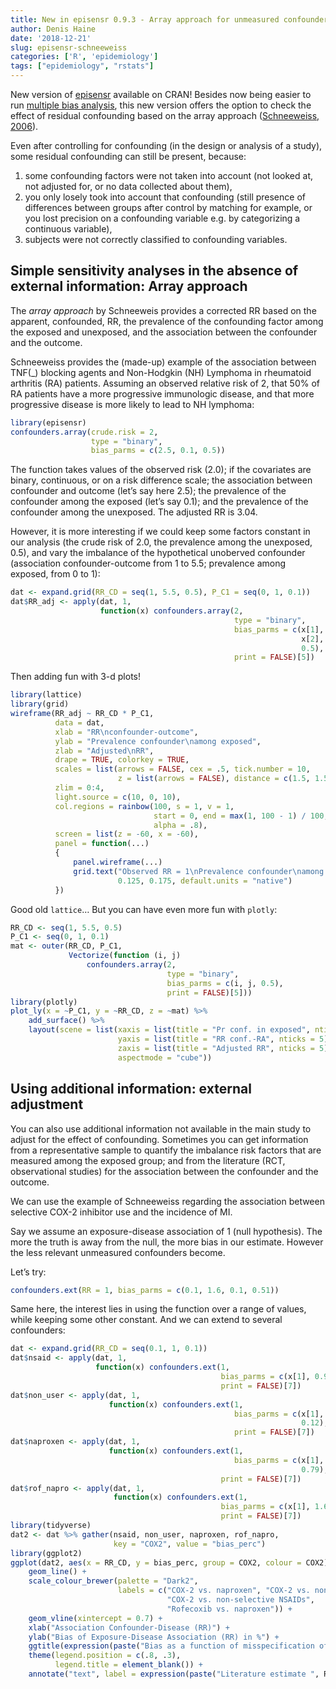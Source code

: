 ```yaml
---
title: New in episensr 0.9.3 - Array approach for unmeasured confounders
author: Denis Haine
date: '2018-12-21'
slug: episensr-schneeweiss
categories: ['R', 'epidemiology']
tags: ["epidemiology", "rstats"]
---
```


New version of
[episensr](https://cran.r-project.org/web/packages/episensr/index.html "R CRAN")
available on CRAN!
Besides now being easier to run [multiple bias
analysis](../episensr-multi), this new version offers the option to
check the effect of residual confounding based on the array approach
([Schneeweiss, 2006](https://onlinelibrary.wiley.com/doi/abs/10.1002/pds.1200)).

Even after controlling for confounding (in the design or analysis of a study),
some residual confounding  can still be present, because:

1. some confounding factors were not taken into account (not looked at, not
    adjusted for, or no data collected about them),
2. you only losely took into account that confounding (still presence of
    differences between groups after control by matching for example, or you
    lost precision on a confounding variable e.g. by categorizing a continuous
    variable),
3. subjects were not correctly classified to confounding variables.

## Simple sensitivity analyses in the absence of external information: Array approach

The *array approach* by Schneeweis provides a corrected RR based on the
apparent, confounded, RR, the prevalence of the confounding factor among the
exposed and unexposed, and the association between the confounder and the outcome.

Schneeweiss provides the (made-up) example of the association between
TNF\(_\alpha\) blocking agents and Non-Hodgkin (NH) Lymphoma in rheumatoid
arthritis (RA) patients.
Assuming an observed relative risk of 2, that 50% of RA patients have a more
progressive immunologic disease, and that more progressive disease is more
likely to lead to NH lymphoma:

```r
library(episensr)
confounders.array(crude.risk = 2,
                  type = "binary",
                  bias_parms = c(2.5, 0.1, 0.5))
```

The function takes values of the observed risk (2.0); if the covariates are
binary, continuous, or on a risk difference scale; the association between
confounder and outcome (let's say here 2.5); the prevalence of the confounder
among the exposed (let's say 0.1); and the prevalence of the confounder among
the unexposed.
The adjusted RR is 3.04.

However, it is more interesting if we could keep some factors constant in our
analysis (the crude risk of 2.0, the prevalence among the unexposed, 0.5), and
vary the imbalance of the hypothetical unoberved confounder (association
confounder-outcome from 1 to 5.5; prevalence among exposed, from 0 to 1):

```r
dat <- expand.grid(RR_CD = seq(1, 5.5, 0.5), P_C1 = seq(0, 1, 0.1))
dat$RR_adj <- apply(dat, 1,
                    function(x) confounders.array(2,
                                                  type = "binary",
                                                  bias_parms = c(x[1],
                                                                 x[2],
                                                                 0.5),
                                                  print = FALSE)[5])

```

Then adding fun with 3-d plots!

```r
library(lattice)
library(grid)
wireframe(RR_adj ~ RR_CD * P_C1,
          data = dat,
          xlab = "RR\nconfounder-outcome",
          ylab = "Prevalence confounder\namong exposed",
          zlab = "Adjusted\nRR",
          drape = TRUE, colorkey = TRUE,
          scales = list(arrows = FALSE, cex = .5, tick.number = 10,
                        z = list(arrows = FALSE), distance = c(1.5, 1.5, 1.5)),
          zlim = 0:4,
          light.source = c(10, 0, 10),
          col.regions = rainbow(100, s = 1, v = 1,
                                start = 0, end = max(1, 100 - 1) / 100,
                                alpha = .8),
          screen = list(z = -60, x = -60),
          panel = function(...)
          {
              panel.wireframe(...)
              grid.text("Observed RR = 1\nPrevalence confounder\namong unexposed = 0.5",
                        0.125, 0.175, default.units = "native")
          })
```

Good old `lattice`...
But you can have even more fun with `plotly`:

```r
RR_CD <- seq(1, 5.5, 0.5)
P_C1 <- seq(0, 1, 0.1)
mat <- outer(RR_CD, P_C1,
             Vectorize(function (i, j)
                 confounders.array(2,
                                   type = "binary",
                                   bias_parms = c(i, j, 0.5),
                                   print = FALSE)[5]))
library(plotly)
plot_ly(x = ~P_C1, y = ~RR_CD, z = ~mat) %>%
    add_surface() %>%
    layout(scene = list(xaxis = list(title = "Pr conf. in exposed", nticks = 5),
                        yaxis = list(title = "RR conf.-RA", nticks = 5),
                        zaxis = list(title = "Adjusted RR", nticks = 5),
                        aspectmode = "cube"))
```

## Using additional information: external adjustment

You can also use additional information not available in the main study to
adjust for the effect of confounding.
Sometimes you can get information from a representative sample to quantify the
imbalance risk factors that are measured among the exposed group; and from the
literature (RCT, observational studies) for the association between the
confounder and the outcome.

We can use the example of Schneeweiss regarding the association between
selective COX-2 inhibitor use and the incidence of MI.

Say we assume an exposure-disease association of 1 (null hypothesis).
The more the truth is away from the null, the more bias in our estimate.
However the less relevant unmeasured confounders become.

Let's try:

```r
confounders.ext(RR = 1, bias_parms = c(0.1, 1.6, 0.1, 0.51))
```

Same here, the interest lies in using the function over a range of values, while
keeping some other constant.
And we can extend to several confounders:

```r
dat <- expand.grid(RR_CD = seq(0.1, 1, 0.1))
dat$nsaid <- apply(dat, 1,
                   function(x) confounders.ext(1, 
                                               bias_parms = c(x[1], 0.9, 0.1, 0.4),
                                               print = FALSE)[7])
dat$non_user <- apply(dat, 1,
                      function(x) confounders.ext(1, 
                                                  bias_parms = c(x[1], 1.03, 0.09,
                                                                 0.12),
                                                  print = FALSE)[7])
dat$naproxen <- apply(dat, 1,
                      function(x) confounders.ext(1, 
                                                  bias_parms = c(x[1], 1.15, 0.09,
                                                                 0.79),
                                               print = FALSE)[7])
dat$rof_napro <- apply(dat, 1,
                       function(x) confounders.ext(1, 
                                               bias_parms = c(x[1], 1.6, 0.1, 0.51),
                                               print = FALSE)[7])
library(tidyverse)
dat2 <- dat %>% gather(nsaid, non_user, naproxen, rof_napro,
                       key = "COX2", value = "bias_perc")
library(ggplot2)
ggplot(dat2, aes(x = RR_CD, y = bias_perc, group = COX2, colour = COX2)) +
    geom_line() +
    scale_colour_brewer(palette = "Dark2",
                        labels = c("COX-2 vs. naproxen", "COX-2 vs. non-users",
                                   "COX-2 vs. non-selective NSAIDs",
                                   "Rofecoxib vs. naproxen")) +
    geom_vline(xintercept = 0.7) +
    xlab("Association Confounder-Disease (RR)") +
    ylab("Bias of Exposure-Disease Association (RR) in %") +
    ggtitle(expression(paste("Bias as a function of misspecification of the ", RR[CD], " from the literature"))) +
    theme(legend.position = c(.8, .3),
          legend.title = element_blank()) +
    annotate("text", label = expression(paste("Literature estimate ", RR[CD], " = 0.7")), x = 0.6, y = -3.75)
```
